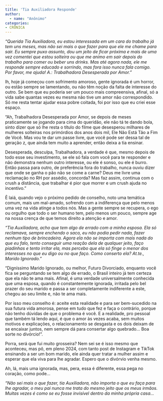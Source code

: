 ```yaml
---
title: 'Tia Auxiliadora Responde'
author: 
  - name: "Anônimo"
categories:
- CRÔNICA
---
```


*“Querida Tia Auxiliadora, eu estou interessada em um cara do trabalho já tem uns meses, mas não sei mais o que fazer para que ele me chame para sair. Eu sempre puxo assunto, dou um jeito de ficar próxima e mais de uma vez comentei que estou solteira ou que me animo em sair depois do trabalho para comer ou beber uns drinks. Mas até agora nada, ele me responde sempre educado e sorrindo, mas fora isso nunca fala comigo. Por favor, me ajuda! A.: Trabalhadora Desesperada por Amor.”*

Ih, hoje já começou com sofrimento amoroso, gente ignorada é um horror, ou estão sempre se lamentando, ou não têm noção da falta de interesse do outro. Se bem que eu poderia ser um pouco mais compreensiva, afinal, só a vida sabe quantas vezes eu mesma não tive um amor não correspondido. Só me resta tentar ajudar essa pobre coitada, foi por isso que eu criei esse espaço. 

“Ah, Trabalhadora Desesperada por Amor, se depois de meses praticamente se jogando para cima do queridão, ele não tá te dando bola, sinto dizer que só lhe resta o título do filme que desesperou milhares de mulheres solteiras nos primórdios dos anos dois mil, Ele Não Está Tão a Fim de Você. Mas vou te dar um passe livre, que você pode ser dessa tal de geração z, que ainda tem muito a aprender, então deixa a tia ensinar. 

Desesperada, desculpa, Trabalhadora, a verdade é que, mesmo depois de todo esse seu investimento, se ele só fala com você para te responder e não demonstra nenhum outro interesse, ou ele é sonso, ou ele é burro. Então passa para outro, de preferência fora do trabalho, nunca ouviu dizer que onde se ganha o pão não se come a carne? Deus me livre uma reclamação no RH por assédio, concorda? Mas faz assim, continua com o crush a distância, que trabalhar é pior que morrer e um crush ajuda no incentivo.”

Ê laiá, quando vejo o próximo pedido de conselho, noto uma temática comum, mais um mal-amado, sofrendo com a indiferença que pelo menos uma vez na vida atinge a todos nós. Mas a gente sempre se recupera, o ego ou orgulho que todo o ser humano tem, pelo menos um pouco, sempre age na nossa crença de que temos direito a atenção e amor. 

*“Tia Auxiliadora, acho que tem algo de errado com a minha esposa. Ela só reclamava, sempre enchendo o saco, eu não podia pedir nada, fazer nenhum tipo de brincadeira. Agora ela não se importa com mais nada do que eu falo, tento conseguir uma reação dela de qualquer jeito, faço piadinhas e tento irritar ela, mas percebo que ela só finge o menor dos interesses no que eu digo ou no que faço. Como conserto ela? At.te., Marido Ignorado.”*

“Digníssimo Marido Ignorado, ou melhor, Futuro Divorciado, enquanto você fica se perguntando se tem algo de errado, o Brasil inteiro já tem certeza que ela não te ama mais. Afinal, é uma verdade universalmente conhecida que uma esposa, quando é constantemente ignorada, irritada pelo bel prazer do seu marido e passa a ser completamente indiferente a este, chegou ao seu limite e, não te ama mais.

Por isso meu conselho é: aceite esta realidade e para ser bem-sucedido na sua futura vida amorosa, pense em tudo que fez e faça o contrário, porque não tenho dúvidas de que o problema é você. E a realidade, pro pessoal que também tá lendo aqui, é que o amor às vezes acaba, sem muitos motivos e explicações, o relacionamento se desgasta e os dois deixam de se encaixar juntos, nem sempre dá para consertar algo quebrado... Boa sorte no divórcio!”.

Porra, será que fui muito grosseira? Nem sei se é isso mesmo que aconteceu, mas pô, em pleno 2024, com tanto post de Instagram e TikTok ensinando a ser um bom marido, ele ainda quer tratar a mulher assim e esperar que ela viva para lhe agradar. Espero que o divórvio venha mesmo. 

Ah, lá, mais uma ignorada, mas, pera, essa é diferente, essa pega no coração, como pode…

*“Não sei mais o que fazer, tia Auxiliadora, não importa o que eu faça para lhe agradar, o meu pai nunca me trata do mesmo jeito que os meus irmãos. Muitas vezes é como se eu fosse invisível dentro da minha própria casa…*
